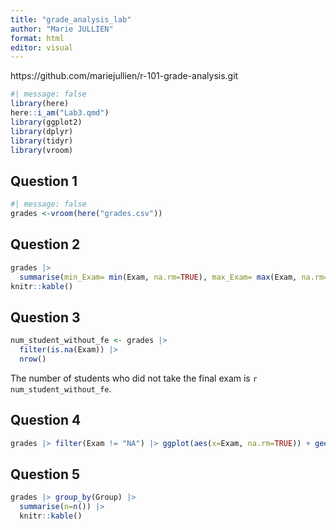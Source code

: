 ```yaml
---
title: "grade_analysis_lab"
author: "Marie JULLIEN"
format: html
editor: visual
---
```


https://github.com/mariejullien/r-101-grade-analysis.git

```r
#| message: false
library(here)
here::i_am("Lab3.qmd")
library(ggplot2)
library(dplyr)
library(tidyr)
library(vroom)
```

## Question 1

```r
#| message: false
grades <-vroom(here("grades.csv"))
```
## Question 2
```r
grades |> 
  summarise(min_Exam= min(Exam, na.rm=TRUE), max_Exam= max(Exam, na.rm=TRUE), mean_Exam=mean(Exam, na.rm=TRUE), median_Exam=median(Exam, na.rm=TRUE)) |>
knitr::kable()
```
## Question 3
```r
num_student_without_fe <- grades |> 
  filter(is.na(Exam)) |>
  nrow()
```
The number of students who did not take the final exam is `r num_student_without_fe`.

## Question 4
```r
grades |> filter(Exam != "NA") |> ggplot(aes(x=Exam, na.rm=TRUE)) + geom_histogram(bins=30) + geom_rug() + ggtitle('Distribution of grades at the final exam')
```

## Question 5
```r
grades |> group_by(Group) |> 
  summarise(n=n()) |>
  knitr::kable()
```

